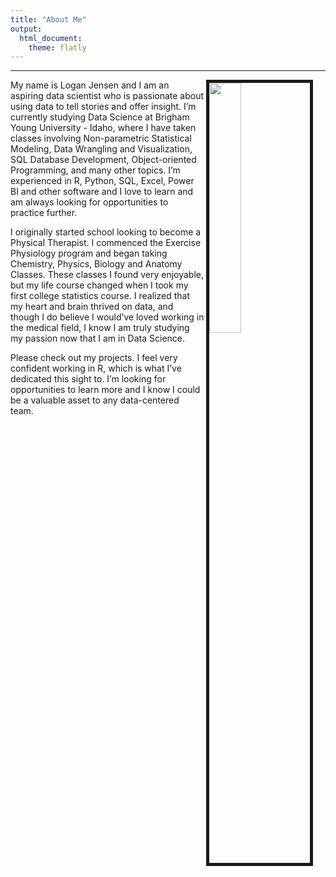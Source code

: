```yaml
---
title: "About Me"
output: 
  html_document:
    theme: flatly
---
```



<script type="text/javascript">
 function showhide(id) {
    var e = document.getElementById(id);
    e.style.display = (e.style.display == 'block') ? 'none' : 'block';
 }
</script>



----
<link rel="stylesheet" href="styles.css" type="text/css">

<img src="images/Logan_Portrait.png" style="width:32%; border:5px solid; margin-right: 20px" align="right">

My name is Logan Jensen and I am an aspiring data scientist who is passionate about using data to tell stories and offer insight. I'm currently studying Data Science at Brigham Young University - Idaho, where I have taken classes involving Non-parametric Statistical Modeling, Data Wrangling and Visualization, SQL Database Development, Object-oriented Programming, and many other topics. I'm experienced in R, Python, SQL, Excel, Power BI and other software and I love to learn and am always looking for opportunities to practice further.

I originally started school looking to become a Physical Therapist. I commenced the Exercise Physiology program and began taking Chemistry, Physics, Biology and Anatomy Classes. These classes I found very enjoyable, but my life course changed when I took my first college statistics course. I realized that my heart and brain thrived on data, and though I do believe I would've loved working in the medical field, I know I am truly studying my passion now that I am in Data Science.

Please check out my projects. I feel very confident working in R, which is what I've dedicated this sight to. I'm looking for opportunities to learn more and I know I could be a valuable asset to any data-centered team.